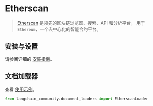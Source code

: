 # Etherscan

>[Etherscan](https://docs.etherscan.io/) 是领先的区块链浏览器、搜索、API 和分析平台， 
> 用于 `Ethereum`，一个去中心化的智能合约平台。

## 安装与设置

请参阅详细的 [安装指南](/docs/integrations/document_loaders/etherscan)。

## 文档加载器

查看 [使用示例](/docs/integrations/document_loaders/etherscan)。

```python
from langchain_community.document_loaders import EtherscanLoader
```
